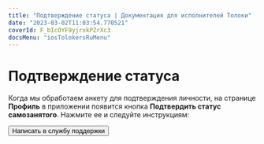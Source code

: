 ```yaml
---
title: "Подтверждение статуса | Документация для исполнителей Толоки"
date: "2023-03-02T11:03:54.770521"
coverId: F_bIcOYF9yjrxkPZrXc3
docsMenu: "iosTolokersRuMenu"
---
```



# Подтверждение статуса

Когда мы обработаем анкету для подтверждения личности, на странице **Профиль** в приложении появится кнопка **Подтвердить статус самозанятого**. Нажмите ее и следуйте инструкциям:

<RuAcceptStatusContent/>

<Button themeColor="light" view="default" size="l" type="link" url="../../troubleshooting/support/?form-source=self-employed-accept-status">Написать в службу поддержки</Button>
